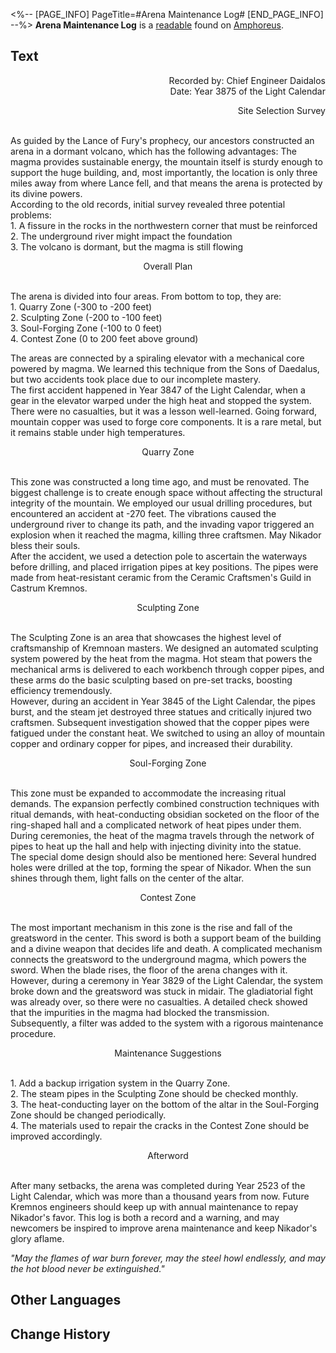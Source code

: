 <%-- [PAGE_INFO]
PageTitle=#Arena Maintenance Log#
[END_PAGE_INFO] --%>
{{Readable Infobox
|id           = 458
|partIds      = 190767
|title        = 
|image        = Item Arena Maintenance Log.png
|world        = Amphoreus
|parts        = 1
|author       = <!--to be added-->
|description  = A thick and heavy engineering manual with yellowed pages, mixed with blueprints and draft calculations.
|part1        = Arena Maintenance Log
|source1      = {{cx|Source missing}}
|characters   = Nikador
|factions     = 
}}
'''Arena Maintenance Log''' is a [[readable]] found on [[Amphoreus]].
<!--
==Location==
{{Map Embed|<map name>|<marker id>}}
-->
==Text==
<div align="right">Recorded by: Chief Engineer Daidalos<br />
Date: Year 3875 of the Light Calendar

Site Selection Survey</div><br />As guided by the Lance of Fury's prophecy, our ancestors constructed an arena in a dormant volcano, which has the following advantages: The magma provides sustainable energy, the mountain itself is sturdy enough to support the huge building, and, most importantly, the location is only three miles away from where Lance fell, and that means the arena is protected by its divine powers.<br />
According to the old records, initial survey revealed three potential problems:<br />
1. A fissure in the rocks in the northwestern corner that must be reinforced<br />
2. The underground river might impact the foundation<br />
3. The volcano is dormant, but the magma is still flowing

<div align="center">Overall Plan</div><br />The arena is divided into four areas. From bottom to top, they are:<br />
1. Quarry Zone (-300 to -200 feet)<br />
2. Sculpting Zone (-200 to -100 feet)<br />
3. Soul-Forging Zone (-100 to 0 feet)<br />
4. Contest Zone (0 to 200 feet above ground)

The areas are connected by a spiraling elevator with a mechanical core powered by magma. We learned this technique from the Sons of Daedalus, but two accidents took place due to our incomplete mastery.<br />
The first accident happened in Year 3847 of the Light Calendar, when a gear in the elevator warped under the high heat and stopped the system. There were no casualties, but it was a lesson well-learned. Going forward, mountain copper was used to forge core components. It is a rare metal, but it remains stable under high temperatures.

<div align="center">Quarry Zone</div><br />This zone was constructed a long time ago, and must be renovated. The biggest challenge is to create enough space without affecting the structural integrity of the mountain. We employed our usual drilling procedures, but encountered an accident at -270 feet. The vibrations caused the underground river to change its path, and the invading vapor triggered an explosion when it reached the magma, killing three craftsmen. May Nikador bless their souls.<br />
After the accident, we used a detection pole to ascertain the waterways before drilling, and placed irrigation pipes at key positions. The pipes were made from heat-resistant ceramic from the Ceramic Craftsmen's Guild in Castrum Kremnos.

<div align="center">Sculpting Zone</div><br />The Sculpting Zone is an area that showcases the highest level of craftsmanship of Kremnoan masters. We designed an automated sculpting system powered by the heat from the magma. Hot steam that powers the mechanical arms is delivered to each workbench through copper pipes, and these arms do the basic sculpting based on pre-set tracks, boosting efficiency tremendously.<br />
However, during an accident in Year 3845 of the Light Calendar, the pipes burst, and the steam jet destroyed three statues and critically injured two craftsmen. Subsequent investigation showed that the copper pipes were fatigued under the constant heat. We switched to using an alloy of mountain copper and ordinary copper for pipes, and increased their durability.

<div align="center">Soul-Forging Zone</div><br />This zone must be expanded to accommodate the increasing ritual demands. The expansion perfectly combined construction techniques with ritual demands, with heat-conducting obsidian socketed on the floor of the ring-shaped hall and a complicated network of heat pipes under them. During ceremonies, the heat of the magma travels through the network of pipes to heat up the hall and help with injecting divinity into the statue.<br />
The special dome design should also be mentioned here: Several hundred holes were drilled at the top, forming the spear of Nikador. When the sun shines through them, light falls on the center of the altar.

<div align="center">Contest Zone</div><br />The most important mechanism in this zone is the rise and fall of the greatsword in the center. This sword is both a support beam of the building and a divine weapon that decides life and death. A complicated mechanism connects the greatsword to the underground magma, which powers the sword. When the blade rises, the floor of the arena changes with it.<br />
However, during a ceremony in Year 3829 of the Light Calendar, the system broke down and the greatsword was stuck in midair. The gladiatorial fight was already over, so there were no casualties. A detailed check showed that the impurities in the magma had blocked the transmission. Subsequently, a filter was added to the system with a rigorous maintenance procedure.

<div align="center">Maintenance Suggestions</div><br />1. Add a backup irrigation system in the Quarry Zone.<br />
2. The steam pipes in the Sculpting Zone should be checked monthly.<br />
3. The heat-conducting layer on the bottom of the altar in the Soul-Forging Zone should be changed periodically.<br />
4. The materials used to repair the cracks in the Contest Zone should be improved accordingly.

<div align="center">Afterword</div><br />After many setbacks, the arena was completed during Year 2523 of the Light Calendar, which was more than a thousand years from now. Future Kremnos engineers should keep up with annual maintenance to repay Nikador's favor. This log is both a record and a warning, and may newcomers be inspired to improve arena maintenance and keep Nikador's glory aflame.

''"May the flames of war burn forever, may the steel howl endlessly, and may the hot blood never be extinguished."''

<!--
==Trivia==
* 
-->
==Other Languages==
{{Other Languages
|en   = Arena Maintenance Log
|zhs  = 斗技场检修日志
|zht  = 鬥技場檢修日誌
|ja   = 闘技場点検記録
|ko   = 투기장 검수 일지
|es   = Registro de mantenimiento de la arena
|fr   = Journal d'entretien de l'arène
|ru   = Журнал реставрации арены
|th   = บันทึกการตรวจสอบ และซ่อมแซมลานประลอง
|vi   = Nhật Ký Bảo Trì Đấu Trường
|de   = Wartungsprotokoll der Arena
|id   = Catatan Pemeliharaan Arena
|pt   = Registro de Manutenção da Arena
}}

==Change History==
{{Change History|3.0}}